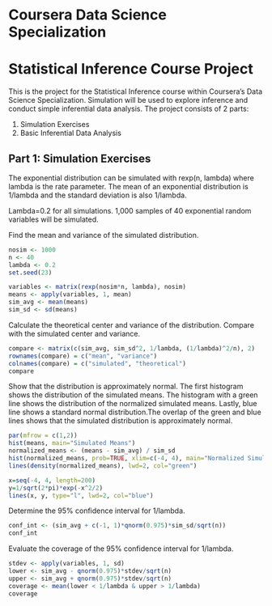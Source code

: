 Coursera Data Science Specialization
========================================================
Statistical Inference Course Project
========================================================

This is the project for the Statistical Inference course within Coursera's Data Science Specialization. Simulation will be used to explore inference and conduct simple inferential data analysis. The project consists of 2 parts:

1. Simulation Exercises
2. Basic Inferential Data Analysis

Part 1: Simulation Exercises
--------------------------------------------------------

The exponential distribution can be simulated with rexp(n, lambda) where lambda is the rate parameter. The mean of an exponential distribution is 1/lambda and the standard deviation is also 1/lambda. 

Lambda=0.2 for all simulations. 1,000 samples of 40 exponential random variables will be simulated. 

Find the mean and variance of the simulated distribution.

```r
nosim <- 1000
n <- 40
lambda <- 0.2
set.seed(23)

variables <- matrix(rexp(nosim*n, lambda), nosim)
means <- apply(variables, 1, mean)
sim_avg <- mean(means)
sim_sd <- sd(means)

```

Calculate the theoretical center and variance of the distribution. Compare with the simulated center and variance.

```r
compare <- matrix(c(sim_avg, sim_sd^2, 1/lambda, (1/lambda)^2/n), 2)
rownames(compare) = c("mean", "variance")
colnames(compare) = c("simulated", "theoretical")
compare

```

Show that the distribution is approximately normal. The first histogram shows the distribution of the simulated means. The histogram with a green line shows the distribution of the normalized simulated means. Lastly, blue line shows a standard normal distribution.The overlap of the green and blue lines shows that the simulated distribution is approximately normal.


```r
par(mfrow = c(1,2))
hist(means, main="Simulated Means")
normalized_means <- (means - sim_avg) / sim_sd
hist(normalized_means, prob=TRUE, xlim=c(-4, 4), main="Normalized Simulated Means")
lines(density(normalized_means), lwd=2, col="green")

x=seq(-4, 4, length=200)
y=1/sqrt(2*pi)*exp(-x^2/2)
lines(x, y, type="l", lwd=2, col="blue")

```

Determine the 95% confidence interval for 1/lambda.

```r
conf_int <- (sim_avg + c(-1, 1)*qnorm(0.975)*sim_sd/sqrt(n))
conf_int

```


Evaluate the coverage of the 95% confidence interval for 1/lambda.

```r
stdev <- apply(variables, 1, sd)
lower <- sim_avg - qnorm(0.975)*stdev/sqrt(n)
upper <- sim_avg + qnorm(0.975)*stdev/sqrt(n)
coverage <- mean(lower < 1/lambda & upper > 1/lambda)
coverage

```


